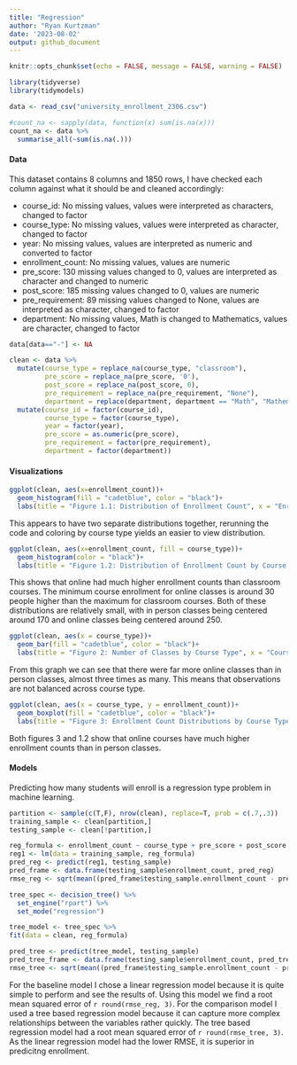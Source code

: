 ```yaml
---
title: "Regression"
author: "Ryan Kurtzman"
date: '2023-08-02'
output: github_document
---
```


```r
knitr::opts_chunk$set(echo = FALSE, message = FALSE, warning = FALSE)
```
```r
library(tidyverse)
library(tidymodels)
```

```r
data <- read_csv("university_enrollment_2306.csv")
```
```r
#count_na <- sapply(data, function(x) sum(is.na(x)))
count_na <- data %>%
  summarise_all(~sum(is.na(.)))
```
#### **Data**

This dataset contains 8 columns and 1850 rows, I have checked each column against what it should be and cleaned accordingly:

- course_id: No missing values, values were interpreted as characters, changed to factor
- course_type: No missing values, values were interpreted as character, changed to factor
- year: No missing values, values are interpreted as numeric and converted to factor
- enrollment_count: No missing values, values are numeric
- pre_score: 130 missing values changed to 0, values are interpreted as character and changed to numeric
- post_score: 185 missing values changed to 0, values are numeric
- pre_requirement: 89 missing values changed to None, values are interpreted as character, changed to factor
- department: No missing values, Math is changed to Mathematics, values are character, changed to factor


```r
data[data=="-"] <- NA

clean <- data %>%
  mutate(course_type = replace_na(course_type, "classroom"),
         pre_score = replace_na(pre_score, '0'),
         post_score = replace_na(post_score, 0),
         pre_requirement = replace_na(pre_requirement, "None"),
         department = replace(department, department == "Math", "Mathematics"))  %>%
  mutate(course_id = factor(course_id),
         course_type = factor(course_type),
         year = factor(year),
         pre_score = as.numeric(pre_score),
         pre_requirement = factor(pre_requirement),
         department = factor(department))
```
#### **Visualizations**
```r
ggplot(clean, aes(x=enrollment_count))+
  geom_histogram(fill = "cadetblue", color = "black")+
  labs(title = "Figure 1.1: Distribution of Enrollment Count", x = "Enrollment Count", y = "Count")
```

This appears to have two separate distributions together, rerunning the code and coloring by course type yields an easier to view distribution.

```r
ggplot(clean, aes(x=enrollment_count, fill = course_type))+
  geom_histogram(color = "black")+
  labs(title = "Figure 1.2: Distribution of Enrollment Count by Course Type", x = "Enrollment Count", y = "Count")
```

This shows that online had much higher enrollment counts than classroom courses. The minimum course enrollment for online classes is around 30 people higher than the maximum for classroom courses. Both of these distributions are relatively small, with in person classes being centered around 170 and online classes being centered around 250.

```r
ggplot(clean, aes(x = course_type))+
  geom_bar(fill = "cadetblue", color = "black")+
  labs(title = "Figure 2: Number of Classes by Course Type", x = "Course Type", y = "Number of Classes")
```

From this graph we can see that there were far more online classes than in person classes, almost three times as many. This means that observations are not balanced across course type.

```r
ggplot(clean, aes(x = course_type, y = enrollment_count))+
  geom_boxplot(fill = "cadetblue", color = "black")+
  labs(title = "Figure 3: Enrollment Count Distributions by Course Type", x = "Course Type", y = "Enrollment Count")
```

Both figures 3 and 1.2 show that online courses have much higher enrollment counts than in person classes.

#### **Models**

Predicting how many students will enroll is a regression type problem in machine learning.

```r
partition <- sample(c(T,F), nrow(clean), replace=T, prob = c(.7,.3))
training_sample <- clean[partition,]
testing_sample <- clean[!partition,]
```


```r
reg_formula <- enrollment_count ~ course_type + pre_score + post_score + pre_requirement + department + year
reg1 <- lm(data = training_sample, reg_formula)
pred_reg <- predict(reg1, testing_sample)
pred_frame <- data.frame(testing_sample$enrollment_count, pred_reg)
rmse_reg <- sqrt(mean((pred_frame$testing_sample.enrollment_count - pred_frame$pred_reg)^2))
```


```r
tree_spec <- decision_tree() %>% 
  set_engine("rpart") %>% 
  set_mode("regression")

tree_model <- tree_spec %>% 
fit(data = clean, reg_formula)
```

```r
pred_tree <- predict(tree_model, testing_sample)
pred_tree_frame <- data.frame(testing_sample$enrollment_count, pred_tree)
rmse_tree <- sqrt(mean((pred_frame$testing_sample.enrollment_count - pred_tree_frame$.pred)^2))
```


For the baseline model I chose a linear regression model because it is quite simple to perform and see the results of. Using this model we find a root mean squared error of `r round(rmse_reg, 3)`. For the comparison model I used a tree based regression model because it can capture more complex relationships between the variables rather quickly. The tree based regression model had a root mean squared error of `r round(rmse_tree, 3)`. As the linear regression model had the lower RMSE, it is superior in predicitng enrollment.


